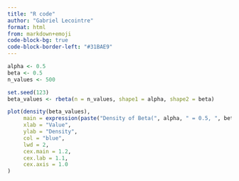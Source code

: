 ```yaml
---
title: "R code"
author: "Gabriel Lecointre"
format: html
from: markdown+emoji
code-block-bg: true
code-block-border-left: "#31BAE9"
---
```


```R
alpha <- 0.5
beta <- 0.5
n_values <- 500

set.seed(123)
beta_values <- rbeta(n = n_values, shape1 = alpha, shape2 = beta)

plot(density(beta_values),
     main = expression(paste("Density of Beta(", alpha, " = 0.5, ", beta, " = 0.5) Distribution")),
     xlab = "Value",
     ylab = "Density",
     col = "blue",
     lwd = 2,
     cex.main = 1.2,
     cex.lab = 1.1,
     cex.axis = 1.0
)
```